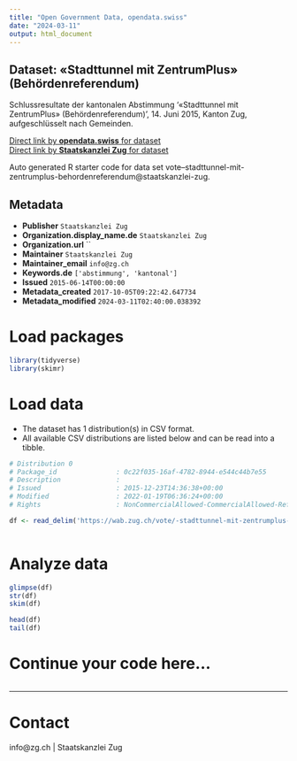 ```yaml
---
title: "Open Government Data, opendata.swiss"
date: "2024-03-11"
output: html_document
---
```


## Dataset: «Stadttunnel mit ZentrumPlus» (Behördenreferendum)

Schlussresultate der kantonalen Abstimmung '«Stadttunnel mit ZentrumPlus» (Behördenreferendum)', 14. Juni 2015, Kanton Zug, aufgeschlüsselt nach Gemeinden.

[Direct link by **opendata.swiss** for dataset](https://opendata.swiss/de/dataset/stadttunnel-mit-zentrumplus-behordenreferendum)<br>
[Direct link by **Staatskanzlei Zug** for dataset](https://wab.zug.ch/vote/-stadttunnel-mit-zentrumplus-behordenreferendum/data)

Auto generated R starter code for data set vote--stadttunnel-mit-zentrumplus-behordenreferendum@staatskanzlei-zug.

## Metadata

- **Publisher** `Staatskanzlei Zug`
- **Organization.display_name.de** `Staatskanzlei Zug`
- **Organization.url** ``
- **Maintainer** `Staatskanzlei Zug`
- **Maintainer_email** `info@zg.ch`
- **Keywords.de** `['abstimmung', 'kantonal']`
- **Issued** `2015-06-14T00:00:00`
- **Metadata_created** `2017-10-05T09:22:42.647734`
- **Metadata_modified** `2024-03-11T02:40:00.038392`


# Load packages

```r

library(tidyverse)
library(skimr)

```

# Load data

-   The dataset has 1 distribution(s) in CSV format.
-   All available CSV distributions are listed below and can be read into a tibble.

```r

# Distribution 0
# Package_id               : 0c22f035-16af-4782-8944-e544c44b7e55
# Description              : 
# Issued                   : 2015-12-23T14:36:38+00:00
# Modified                 : 2022-01-19T06:36:24+00:00
# Rights                   : NonCommercialAllowed-CommercialAllowed-ReferenceRequired

df <- read_delim('https://wab.zug.ch/vote/-stadttunnel-mit-zentrumplus-behordenreferendum/data-csv')



```

# Analyze data

```r

glimpse(df)
str(df)
skim(df)

head(df)
tail(df)

```

# Continue your code here...

```r

```

------------------------------------------------------------------------

# Contact

info@zg.ch | Staatskanzlei Zug
